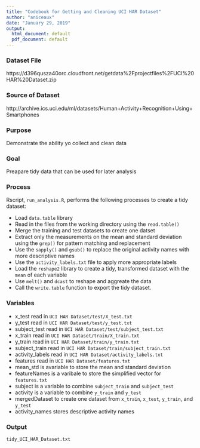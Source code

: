 ```yaml
---
title: "Codebook for Getting and Cleaning UCI HAR Dataset"
author: "aniceaux"
date: "January 29, 2019"
output:
  html_document: default
  pdf_document: default
---
```


### Dataset File

https://d396qusza40orc.cloudfront.net/getdata%2Fprojectfiles%2FUCI%20HAR%20Dataset.zip


### Source of Dataset

http://archive.ics.uci.edu/ml/datasets/Human+Activity+Recognition+Using+Smartphones
	

### Purpose

Demonstrate the ability yo collect and clean data

### Goal

Preapare tidy data that can be used for later analysis

### Process

Rscript, `run_analysis.R`, performs the following processes to create a tidy dataset:

- Load `data.table` library
- Read in the files from the working directory using the `read.table()`
- Merge the training and test datasets to create one datset
- Extract only the measurements on the mean and standard deviation using the `grep()` for pattern matching and replacement
- Use the `sapply()` and `gsub()` to replace the original activity names with more descriptive names
- Use the `activity_labels.txt` file to apply more appropriate labels
- Load the `reshape2` library to create a tidy, transformed dataset with the `mean` of each variable
- Use `melt()` and `dcast` to reshape and aggreate the data 
- Call the `write.table` function to export the tidy dataset.


### Variables

- x_test read in `UCI HAR Dataset/test/X_test.txt`
- y_test read in `UCI HAR Dataset/test/y_test.txt`
- subject_test read in `UCI HAR Dataset/test/subject_test.txt`
- x_train read in `UCI HAR Dataset/train/X_train.txt`
- y_train read in `UCI HAR Dataset/train/y_train.txt`
- subject_train read in `UCI HAR Dataset/train/subject_train.txt`
- activity_labels read in `UCI HAR Dataset/activity_labels.txt`
- features read in `UCI HAR Dataset/features.txt`
- mean_std is avariable to store the mean and standard deviation
- featureNames is a varibale to store the simplified vector for `features.txt`
- subject is a variable to combine `subject_train` and `subject_test`
- activity is a variable to combine `y_train` and `y_test`
- mergedDataset to create one dataset from `x_train`, `x_test`, `y_train`, and `y_test`
- activity_names stores descriptive activity names


### Output

`tidy_UCI_HAR_Dataset.txt`

